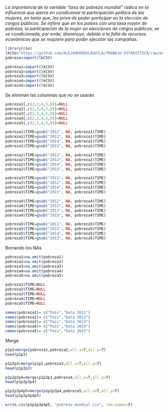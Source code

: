 

*La importancia de la variable “tasa de pobreza mundial” radica en la influencia que ejerce en condicionar la participación política de las mujeres, en tanto que, las priva de poder participar en la elección de cargos públicos. Se infiere que en los países con una tasa mayor de pobreza, la participación de la mujer en elecciones  de cargos públicos, se ve condicionada, por ende, disminuye,  debido a la falta de recursos económicos que se requiere para poder ejecutar las campañas.*


```r
library(rio)
lkCSV="https://github.com/ALEJANDRODELAGUILA/TRABAJO-ESTADISTICA/raw/master/DP_LIVE_26092020233557523.csv"
pobreza=import(lkCSV)

pobreza1=import(lkCSV)
pobreza2=import(lkCSV)
pobreza3=import(lkCSV)
pobreza4=import(lkCSV)
pobreza5=import(lkCSV)
```
Se eliminan las columnas que no se usarán
```r
pobreza1[,c(2,3,4,5,8)]=NULL
pobreza2[,c(2,3,4,5,8)]=NULL
pobreza3[,c(2,3,4,5,8)]=NULL
pobreza4[,c(2,3,4,5,8)]=NULL
pobreza5[,c(2,3,4,5,8)]=NULL

```

```r

pobreza1$TIME=gsub("2012", NA, pobreza1$TIME)
pobreza1$TIME=gsub("2013", NA, pobreza1$TIME)
pobreza1$TIME=gsub("2014", NA, pobreza1$TIME)
pobreza1$TIME=gsub("2015", NA, pobreza1$TIME)

```

```r
pobreza2$TIME=gsub("2011", NA, pobreza2$TIME)
pobreza2$TIME=gsub("2013", NA, pobreza2$TIME)
pobreza2$TIME=gsub("2014", NA, pobreza2$TIME)
pobreza2$TIME=gsub("2015", NA, pobreza2$TIME)
```

```r
pobreza3$TIME=gsub("2011", NA, pobreza3$TIME)
pobreza3$TIME=gsub("2012", NA, pobreza3$TIME)
pobreza3$TIME=gsub("2014", NA, pobreza3$TIME)
pobreza3$TIME=gsub("2015", NA, pobreza3$TIME)
```

```r
pobreza4$TIME=gsub("2011", NA, pobreza4$TIME)
pobreza4$TIME=gsub("2012", NA, pobreza4$TIME)
pobreza4$TIME=gsub("2013", NA, pobreza4$TIME)
pobreza4$TIME=gsub("2015", NA, pobreza4$TIME)
```

```r
pobreza5$TIME=gsub("2011", NA, pobreza5$TIME)
pobreza5$TIME=gsub("2012", NA, pobreza5$TIME)
pobreza5$TIME=gsub("2014", NA, pobreza5$TIME)
pobreza5$TIME=gsub("2013", NA, pobreza5$TIME)
```
Borrando los NAs
```r
pobreza1=na.omit(pobreza1)
pobreza2=na.omit(pobreza2)
pobreza3=na.omit(pobreza3)
pobreza4=na.omit(pobreza4)
pobreza5=na.omit(pobreza5)
```

```r
pobreza1$TIME=NULL
pobreza2$TIME=NULL
pobreza3$TIME=NULL
pobreza4$TIME=NULL
pobreza5$TIME=NULL
```

```r
names(pobreza1)= c("País","Data 2011")
names(pobreza2)= c("País","Data 2012")
names(pobreza3)= c("País","Data 2013")
names(pobreza4)= c("País","Data 2014")
names(pobreza5)= c("País","Data 2015")

```
Merge
```r
p1p2=merge(pobreza1,pobreza2,all.x=T,all.y=T)
head(p1p2)

p1p2p3=merge(p1p2,pobreza3,all.x=T,all.y=T)
head(p1p2p3)

p1p2p3p4=merge(p1p2p3,pobreza4,all.x=T,all.y=T)
head(p1p2p3p4)

p1p2p3p4p5=merge(p1p2p3p4,pobreza5,all.x=T,all.y=T)
head(p1p2p3p4p5)

```

```r
write.csv(p1p2p3p4p5, "pobreza mundial.csv", row.names=F)
```

